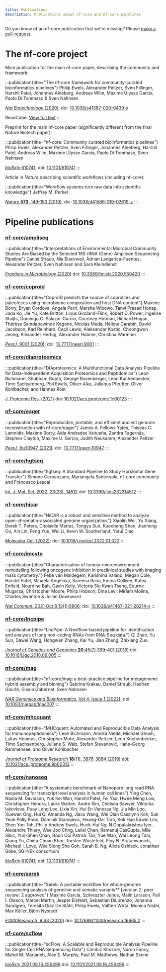```yaml
---
title: Publications
description: Publications about nf-core and nf-core pipelines
---
```


Do you know of an nf-core publication that we're missing?
Please [make a pull-request](https://github.com/nf-core/nf-co.re/blob/master/markdown/publications.md).

# The nf-core project

Main publication for the main nf-core paper, describing the community and framework:



:::publication{title="The nf-core framework for community-curated bioinformatics pipelines"}
<Altmetric doi="10.1038/s41587-020-0439-x"/>
 Philip Ewels, Alexander Peltzer, Sven Fillinger, Harshil Patel, Johannes Alneberg, Andreas Wilm, Maxime Ulysse Garcia, Paolo Di Tommaso & Sven Nahnsen

 [_Nat Biotechnology_ (2020)](https://www.nature.com/articles/s41587-020-0439-x);
 doi: [10.1038/s41587-020-0439-x](https://doi.org/10.1038/s41587-020-0439-x)

 ReadCube: [View full text](https://rdcu.be/b1GjZ)
:::

Preprint for the main nf-core paper (significantly different from the final Nature Biotech paper):



:::publication{title="nf-core: Community curated bioinformatics pipelines"}
<Altmetric doi="10.1101/610741"/>
 Philip Ewels, Alexander Peltzer, Sven Fillinger, Johannes Alneberg, Harshil Patel, Andreas Wilm, Maxime Ulysse Garcia, Paolo Di Tommaso, Sven Nahnsen

 [_bioRxiv_ 610741](https://www.biorxiv.org/content/10.1101/610741v3);
 doi: [10.1101/610741](https://doi.org/10.1101/610741)
:::

Article in _Nature_ describing scientific workflows (including nf-core):



:::publication{title="Workflow systems turn raw data into scientific knowledge"}
<Altmetric doi="10.1038/d41586-019-02619-z"/>
 Jeffrey M. Perkel

 [_Nature_ **573**, 149-150 (2019)](https://www.nature.com/articles/d41586-019-02619-z);
 doi: [10.1038/d41586-019-02619-z](https://doi.org/10.1038/d41586-019-02619-z)
:::

# Pipeline publications

### [nf-core/ampliseq](https://nf-co.re/ampliseq)



:::publication{title="Interpretations of Environmental Microbial Community Studies Are Biased by the Selected 16S rRNA (Gene) Amplicon Sequencing Pipeline"}
<Altmetric doi="10.3389/fmicb.2020.550420"/>
 Daniel Straub, Nia Blackwell, Adrian Langarica-Fuentes, Alexander Peltzer, Sven Nahnsen and Sara Kleindienst

 [_Frontiers in Microbiology_ (2020)](https://www.frontiersin.org/articles/10.3389/fmicb.2020.550420/full)
 doi: [10.3389/fmicb.2020.550420](https://doi.org/10.3389/fmicb.2020.550420)
:::

### [nf-core/coproid](https://nf-co.re/coproid)



:::publication{title="CoproID predicts the source of coprolites and paleofeces using microbiome composition and host DNA content"}
<Altmetric doi="10.7717/peerj.9001"/>
 Maxime Borry, Bryan Cordova, Angela Perri, Marsha Wibowo, Tanvi Prasad Honap, Jada Ko, Jie Yu, Kate Britton, Linus Girdland-Flink, Robert C. Power, Ingelise Stuijts, Domingo C. Salazar-Garcia, Courtney Hofman, Richard Hagan, Thérèse Samdapawindé Kagoné, Nicolas Meda, Hélène Carabin, David Jacobson, Karl Reinhard, Cecil Lewis, Aleksandar Kostic, Choongwon Jeong, Alexander Herbig, Alexander Hübner, Christina Warinner

 [_PeerJ_, 9001 (2020)](https://peerj.com/articles/9001);
 doi: [10.7717/peerj.9001](https://doi.org/10.7717/peerj.9001)
:::

### [nf-core/diaproteomics](https://nf-co.re/diaproteomics)



:::publication{title="DIAproteomics: A Multifunctional Data Analysis Pipeline for Data-Independent Acquisition Proteomics and Peptidomics"}
<Altmetric doi="10.1021/acs.jproteome.1c00123"/>
 Leon Bichmann, Shubham Gupta, George Rosenberger, Leon Kuchenbecker, Timo Sachsenberg, Phil Ewels, Oliver Alka, Julianus Pfeuffer, Oliver Kohlbacher, and Hannes Röst

 [J. Proteome Res. (2021)](https://pubs.acs.org/doi/abs/10.1021/acs.jproteome.1c00123)
 doi: [10.1021/acs.jproteome.1c00123](https://doi.org/10.1021/acs.jproteome.1c00123)
:::

### [nf-core/eager](https://nf-co.re/eager)



:::publication{title="Reproducible, portable, and efficient ancient genome reconstruction with nf-core/eager"}
<Altmetric doi="10.7717/peerj.10947"/>
 James A. Fellows Yates, Thiseas C. Lamnidis, Maxime Borry, Aida Andrades Valtueña, Zandra Fagernäs, Stephen Clayton, Maxime U. Garcia, Judith Neukamm, Alexander Peltzer

 [_PeerJ_, 9:e10947 (2021)](https://peerj.com/articles/10947/);
 doi: [10.7717/peerj.10947](https://doi.org/10.7717/peerj.10947)
:::

### [nf-core/hgtseq](https://nf-co.re/hgtseq)



:::publication{title="hgtseq: A Standard Pipeline to Study Horizontal Gene Transfer"}
<Altmetric doi="10.3390/ijms232314512"/>
 Simone Carpanzano, Mariangela Santorsola, nf-core community and Francesco Lescai

 [Int. J. Mol. Sci. 2022, 23(23), 14512](https://www.mdpi.com/1422-0067/23/23/14512/htm)
 doi: [10.3390/ijms232314512](https://doi.org/10.3390/ijms232314512)
:::

### [nf-core/hicar](https://nf-co.re/hicar)



:::publication{title="HiCAR is a robust and sensitive method to analyze open-chromatin-associated genome organization."}
<Altmetric doi="10.1016/j.molcel.2022.01.023"/>
 Xiaolin Wei, Yu Xiang, Derek T. Peters, Choiselle Marius, Tongyu Sun, Ruocheng Shan, Jianhong Ou, Xin Lin, Feng Yue, Wei Li, Kevin W. Southerland, Yarui Diao

 [Molecular Cell (2022)](https://www.sciencedirect.com/science/article/pii/S1097276522000983);
 doi: [10.1016/j.molcel.2022.01.023](https://doi.org/10.1016/j.molcel.2022.01.023)
:::

### [nf-core/imcyto](https://nf-co.re/imcyto)



:::publication{title="Characterisation of tumour microenvironment remodelling following oncogene inhibition in preclinical studies with imaging mass cytometry."}
<Altmetric doi="10.1038/s41467-021-26214-x"/>
 Febe van Maldegem, Karishma Valand, Megan Cole, Harshil Patel, Mihaela Angelova, Sareena Rana, Emma Colliver, Katey Enfield, Nourdine Bah, Gavin Kelly, Victoria Siu Kwan Tsang, Edurne Mugarza, Christopher Moore, Philip Hobson, Dina Levi, Miriam Molina, Charles Swanton & Julian Downward

 [_Nat Commun._ 2021 Oct 8;12(1):5906](https://www.nature.com/articles/s41467-021-26214-x);
 doi: [10.1038/s41467-021-26214-x](https://doi.org/10.1038/s41467-021-26214-x)
:::

### [nf-core/lncpipe](https://nf-co.re/lncpipe)



:::publication{title="LncPipe: A Nextflow-based pipeline for identification and analysis of long non-coding RNAs from RNA-Seq data."}
<Altmetric doi="10.1016/j.jgg.2018.06.005"/>
 Qi Zhao, Yu Sun, Dawei Wang, Hongwan Zhang, Kai Yu, Jian Zheng, Zhixiang Zuo.

 [_Journal of Genetics and Genomics_ **20**;45(7):399-401 (2018)](https://www.sciencedirect.com/science/article/pii/S1673852718301176)
 doi: [10.1016/j.jgg.2018.06.005](https://doi.org/10.1016/j.jgg.2018.06.005)
:::

### [nf-core/mag](https://nf-co.re/mag)



:::publication{title="nf-core/mag: a best-practice pipeline for metagenome hybrid assembly and binning"}
<Altmetric doi="10.1093/nargab/lqac007"/>
 Sabrina Krakau, Daniel Straub, Hadrien Gourlé, Gisela Gabernet, Sven Nahnsen

 [_NAR Genomics and Bioinformatics_, Vol 4, Issue 1 (2022)](https://academic.oup.com/nargab/article/4/1/lqac007/6520104);
 doi: [10.1093/nargab/lqac007](https://doi.org/10.1093/nargab/lqac007)
:::

### [nf-core/mhcquant](https://nf-co.re/mhcquant)



:::publication{title="MHCquant: Automated and Reproducible Data Analysis for Immunopeptidomics"}
<Altmetric doi="10.1021/acs.jproteome.9b00313"/>
 Leon Bichmann, Annika Nelde, Michael Ghosh, Lukas Heumos, Christopher Mohr, Alexander Peltzer, Leon Kuchenbecker, Timo Sachsenberg, Juliane S. Walz, Stefan Stevanović, Hans-Georg Rammensee, and Oliver Kohlbacher

 [_Journal of Proteome Research_ **18**(11), 3876-3884 (2019)](https://pubs.acs.org/doi/10.1021/acs.jproteome.9b00313)
 doi: [10.1021/acs.jproteome.9b00313](https://doi.org/10.1021/acs.jproteome.9b00313)
:::

### [nf-core/nanoseq](https://nf-co.re/nanoseq)



:::publication{title="A systematic benchmark of Nanopore long read RNA sequencing for transcript level analysis in human cell lines"}
<Altmetric doi="10.1101/2021.04.21.440736"/>
 Ying Chen, Nadia M. Davidson, Yuk Kei Wan, Harshil Patel, Fei Yao, Hwee Meng Low, Christopher Hendra, Laura Watten, Andre Sim, Chelsea Sawyer, Viktoriia Iakovleva, Puay Leng Lee, Lixia Xin, Hui En Vanessa Ng, Jia Min Loo, Xuewen Ong, Hui Qi Amanda Ng, Jiaxu Wang, Wei Qian Casslynn Koh, Suk Yeah Polly Poon, Dominik Stanojevic, Hoang-Dai Tran, Kok Hao Edwin Lim, Shen Yon Toh, Philip Andrew Ewels, Huck-Hui Ng, N.Gopalakrishna Iyer, Alexandre Thiery, Wee Joo Chng, Leilei Chen, Ramanuj DasGupta, Mile Sikic, Yun-Shen Chan, Boon Ooi Patrick Tan, Yue Wan, Wai Leong Tam, Qiang Yu, Chiea Chuan Khor, Torsten Wüstefeld, Ploy N. Pratanwanich, Michael I. Love, Wee Siong Sho Goh, Sarah B. Ng, Alicia Oshlack, Jonathan Göke, SG-NEx consortium

 [_bioRxiv_ 610741](https://www.biorxiv.org/content/10.1101/2021.04.21.440736v1);
 doi: [10.1101/610741](https://doi.org/10.1101/2021.04.21.440736)
:::

### [nf-core/sarek](https://nf-co.re/sarek)



:::publication{title="Sarek: A portable workflow for whole-genome sequencing analysis of germline and somatic variants** [version 2; peer review: 2 approved"}
<Altmetric doi="10.12688/f1000research.16665.1"/>
 Maxime Garcia, Szilveszter Juhos, Malin Larsson, Pall I. Olason, Marcel Martin, Jesper Eisfeldt, Sebastian DiLorenzo, Johanna Sandgren, Teresita Díaz De Ståhl, Philip Ewels, Valtteri Wirta, Monica Nistér, Max Käller, Björn Nystedt

 [_F1000Research_, 9:63 (2020)](https://f1000research.com/articles/9-63/v2)
 doi: [10.12688/f1000research.16665.2](https://doi.org/10.12688/f1000research.16665.2)
:::

### [nf-core/scflow](https://nf-co.re/scflow)



:::publication{title="scFlow: A Scalable and Reproducible Analysis Pipeline for Single-Cell RNA Sequencing Data"}
<Altmetric doi="10.1101/2021.08.16.456499"/>
 Combiz Khozoie, Nurun Fancy, Mahdi M. Marjaneh, Alan E. Murphy, Paul M. Matthews, Nathan Skene

 [_bioRxiv_ 2021.08.16.456499](https://www.biorxiv.org/content/10.1101/2021.08.16.456499v2)
 doi: [10.1101/2021.08.16.456499](https://doi.org/10.1101/2021.08.16.456499)
:::
